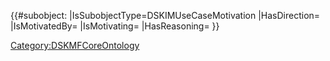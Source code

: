 {{#subobject:
|IsSubobjectType=DSKIMUseCaseMotivation
|HasDirection={{{HasDirection}}}
|IsMotivatedBy={{{IsMotivatedBy|}}}
|IsMotivating={{{IsMotivating|}}}
|HasReasoning={{{HasReasoning|}}}
}}<noinclude>[[Category:DSKMFCoreOntology]]</noinclude>
